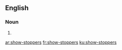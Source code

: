 ==English==

===Noun===
{{head|en}}

# {{plural of|show-stopper}}

[[ar:show-stoppers]]
[[fr:show-stoppers]]
[[ku:show-stoppers]]